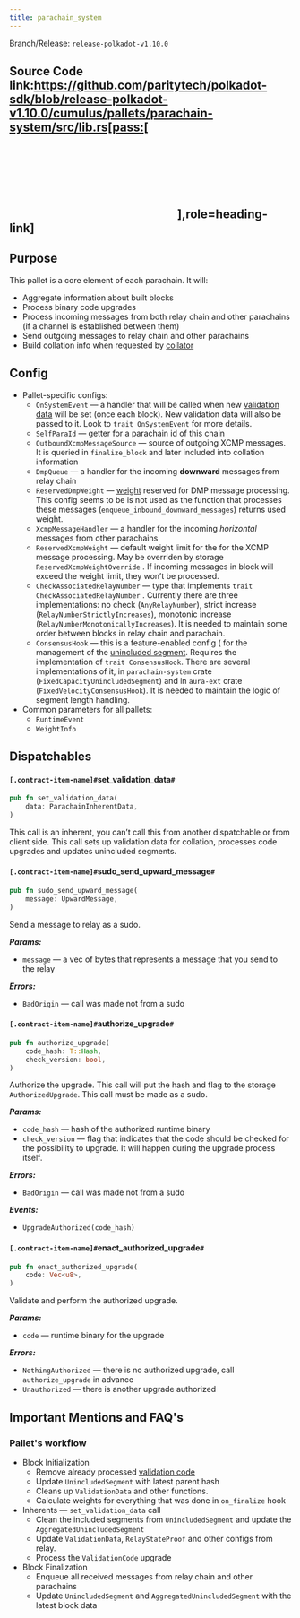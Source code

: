 ```yaml
---
title: parachain_system
---
```


Branch/Release: `release-polkadot-v1.10.0`

## Source Code link:https://github.com/paritytech/polkadot-sdk/blob/release-polkadot-v1.10.0/cumulus/pallets/parachain-system/src/lib.rs[pass:[<svg class="icon"><use href="#github-icon"/></svg>],role=heading-link]

## Purpose

This pallet is a core element of each parachain. It will:

* Aggregate information about built blocks
* Process binary code upgrades
* Process incoming messages from both relay chain and other parachains (if a channel is established between them)
* Send outgoing messages to relay chain and other parachains
* Build collation info when requested by [collator](/substrate-runtimes/2.0.2/glossary#collator)

## Config

* Pallet-specific configs:
  * `OnSystemEvent` — a handler that will be called when new [validation data](/substrate-runtimes/2.0.2/glossary#validation_data) will be set (once each block). New validation data will also be passed to it. Look to `trait OnSystemEvent` for more details.
  * `SelfParaId` — getter for a parachain id of this chain
  * `OutboundXcmpMessageSource` — source of  outgoing XCMP messages. It is queried in `finalize_block` and later included into collation information
  * `DmpQueue` — a handler for the incoming **downward** messages from relay chain
  * `ReservedDmpWeight` — [weight](/substrate-runtimes/2.0.2/glossary#weight) reserved for DMP message processing. This config seems to be is not used as the function that processes these messages (`enqueue_inbound_downward_messages`) returns used weight.
  * `XcmpMessageHandler` — a handler for the incoming _horizontal_ messages from other parachains
  * `ReservedXcmpWeight` — default weight limit for the for the XCMP message processing. May be overriden by storage `ReservedXcmpWeightOverride` . If incoming messages in block will exceed the weight limit, they won’t be processed.
  * `CheckAssociatedRelayNumber` — type that implements `trait CheckAssociatedRelayNumber` . Currently there are three implementations: no check (`AnyRelayNumber`), strict increase (`RelayNumberStrictlyIncreases`), monotonic increase (`RelayNumberMonotonicallyIncreases`). It is needed to maintain some order between blocks in relay chain and parachain.
  * `ConsensusHook` — this is a feature-enabled config ( for the management of the [unincluded segment](/substrate-runtimes/2.0.2/glossary#unincluded_segment). Requires the implementation of `trait ConsensusHook`. There are several implementations of it, in `parachain-system` crate (`FixedCapacityUnincludedSegment`) and in `aura-ext` crate (`FixedVelocityConsensusHook`). It is needed to maintain the logic of segment length handling.
* Common parameters for all pallets:
  * `RuntimeEvent`
  * `WeightInfo`

## Dispatchables

#### `[.contract-item-name]#`set_validation_data`#`
```rust
pub fn set_validation_data(
    data: ParachainInherentData,
)
```
This call is an inherent, you can’t call this from another dispatchable or from client side. This call sets up validation data for collation, processes code upgrades and updates unincluded segments.

#### `[.contract-item-name]#`sudo_send_upward_message`#`
```rust
pub fn sudo_send_upward_message(
    message: UpwardMessage,
)
```
Send a message to relay as a sudo.

***Params:***

* `message` — a vec of bytes that represents a message that you send to the relay

***Errors:***

* `BadOrigin` — call was made not from a sudo

#### `[.contract-item-name]#`authorize_upgrade`#`
```rust
pub fn authorize_upgrade(
    code_hash: T::Hash,
    check_version: bool,
)
```

Authorize the upgrade. This call will put the hash and flag to the storage `AuthorizedUpgrade`. This call must be made as a sudo.

***Params:***

* `code_hash` — hash of the authorized runtime binary
* `check_version` — flag that indicates that the code should be checked for the possibility to upgrade. It will happen during the upgrade process itself.

***Errors:***

* `BadOrigin` — call was made not from a sudo

***Events:***

* `UpgradeAuthorized(code_hash)`

#### `[.contract-item-name]#`enact_authorized_upgrade`#`
```rust
pub fn enact_authorized_upgrade(
    code: Vec<u8>,
)
```

Validate and perform the authorized upgrade.

***Params:***

* `code` — runtime binary for the upgrade

***Errors:***

* `NothingAuthorized` — there is no authorized upgrade, call `authorize_upgrade` in advance
* `Unauthorized` — there is another upgrade authorized

## Important Mentions and FAQ's

### Pallet's workflow

* Block Initialization
  * Remove already processed [validation code](/substrate-runtimes/2.0.2/glossary#validation_code)
  * Update `UnincludedSegment` with latest parent hash
  * Cleans up `ValidationData` and other functions.
  * Calculate weights for everything that was done in `on_finalize` hook
* Inherents — `set_validation_data` call
  * Clean the included segments from `UnincludedSegment` and update the `AggregatedUnincludedSegment`
  * Update `ValidationData`, `RelayStateProof` and other configs from relay.
  * Process the `ValidationCode` upgrade
* Block Finalization
  * Enqueue all received messages from relay chain and other parachains
  * Update `UnincludedSegment` and `AggregatedUnincludedSegment` with the latest block data
